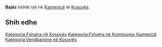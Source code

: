 {{Fshat në 
 | Emri                = Bajëz
 | EmriAlt                = 
 | NAME_SHORT_FORM=      
 | NAME_GENERIC=      
 | NAME_SORT_NAME_RO=      BAJEZ
 | FULL_NAME_RO = Bajëz
 | FULL_NAME_ND_RO=Bajez
 | SORT_NAME_RG=BAJEZ
 | FULL_NAME_RG=Bajëz
 | FULL_NAME_ND_RG=Bajez
 | SRP_NAME_SHORT_FORM=      
 | SRP_NAME_GENERIC=      
 | SRP_NAME_SORT_NAME_RO=      
 | SRP_FULL_NAME_RO = 
 | SRP_FULL_NAME_ND_RO=
 | SRP_SORT_NAME_RG=
 | SRP_FULL_NAME_RG=
 | SRP_FULL_NAME_ND_RG=
 | Emri (Rasa dhanore) = 
 | Figura              = 
 | Shteti              = Kosovo
 | Komuna              = Kamenicë
 | Kodi postar         = 
 | Sipërfaqja          = 

 | Popullsia           = 

 | Regj. i popullsisë  = 
 | Dend. e popullsisë  = 
 | Faqja zyrtare       = 
 <!--- Koordinatat ----> 
 | Gjerësia            = 42.716667
 | Gjatësia            = 20.389167
 | Lartësia            = 
}}
'''Bajëz''' është një [[]] në [[Kamenicë]] të [[Kosovës]].

<!-- == Gjeografia == -->
<!-- == Historia == -->
<!-- == Demografia == -->
== Shih edhe ==
{{Komuna Kamenicë}}
{{Kosovo-Administrata-Cung}}

[[Kategoria:Fshatra në Kosovës]]
[[Kategoria:Fshatra në Kommunes Kamenicë]]
[[Kategoria:Vendbanime në Kosovës]]